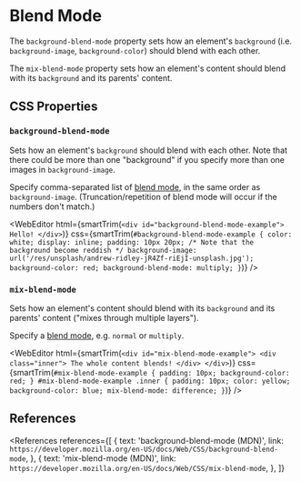 
# Blend Mode

The `background-blend-mode` property sets how an element's `background` (i.e. `background-image`, `background-color`) should blend with each other.

The `mix-blend-mode` property sets how an element's content should blend with its `background` and its parents' content.

## CSS Properties

### `background-blend-mode`

Sets how an element's `background` should blend with each other. Note that there could be more than one "background" if you specify more than one images in `background-image`.

Specify comma-separated list of [blend mode](/web/css/data-type/blend-mode), in the same order as `background-image`. (Truncation/repetition of blend mode will occur if the numbers don't match.)

<WebEditor
  html={smartTrim(`
    <div id="background-blend-mode-example">
      Hello!
    </div>
  `)}
  css={smartTrim(`
    #background-blend-mode-example {
      color: white;
      display: inline;
      padding: 10px 20px;
      /* Note that the background become reddish */
      background-image: url('/res/unsplash/andrew-ridley-jR4Zf-riEjI-unsplash.jpg');
      background-color: red;
      background-blend-mode: multiply;
    }
  `)}
/>

### `mix-blend-mode`

Sets how an element's content should blend with its `background` and its parents' content ("mixes through multiple layers").

Specify a [blend mode](/web/css/data-type/blend-mode), e.g. `normal` or `multiply`.

<WebEditor
  html={smartTrim(`
    <div id="mix-blend-mode-example">
      <div class="inner">
        The whole content blends!
      </div>
    </div>
  `)}
  css={smartTrim(`
    #mix-blend-mode-example {
      padding: 10px;
      background-color: red;
    }
    #mix-blend-mode-example .inner {
      padding: 10px;
      color: yellow;
      background-color: blue;
      mix-blend-mode: difference;
    }
  `)}
/>

## References

<References
  references={[
    {
      text: 'background-blend-mode (MDN)',
      link: `https://developer.mozilla.org/en-US/docs/Web/CSS/background-blend-mode`,
    },
    {
      text: 'mix-blend-mode (MDN)',
      link: `https://developer.mozilla.org/en-US/docs/Web/CSS/mix-blend-mode`,
    },
  ]}
></References>

